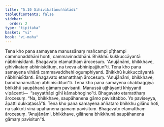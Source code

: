 ```yaml
---
title: "5.10 Gihivikatānuññātādi"
tableOfContents: false
sidebar:
  order: 2
type: "tipitaka"
basket: "vi"
book: "vi-maha"
---
```



<DynamicBreadcrumb />

<Division number="256" book="vi-maha">

<Paragraph number="1172" book="vi-maha">
Tena kho pana samayena manussānaṃ mañcampi pīṭhampi cammonaddhāni honti, cammavinaddhāni. Bhikkhū kukkuccāyantā nābhinisīdanti. Bhagavato etamatthaṃ ārocesuṃ. “Anujānāmi, bhikkhave, gihivikataṃ abhinisīdituṃ, na tveva abhinipajjitun”ti.
</Paragraph>

<Paragraph number="1173" book="vi-maha">
Tena kho pana samayena vihārā cammavaddhehi ogumphiyanti. Bhikkhū kukkuccāyantā nābhinisīdanti. Bhagavato etamatthaṃ ārocesuṃ. “Anujānāmi, bhikkhave, bandhanamattaṃ abhinisīditun”ti.
</Paragraph>

<Paragraph number="1174" book="vi-maha">
Tena kho pana samayena chabbaggiyā bhikkhū saupāhanā gāmaṃ pavisanti. Manussā ujjhāyanti khiyyanti vipācenti—  “seyyathāpi gihī kāmabhogino”ti. Bhagavato etamatthaṃ ārocesuṃ. “Na, bhikkhave, saupāhanena gāmo pavisitabbo. Yo paviseyya, āpatti dukkaṭassā”ti.
</Paragraph>

<Paragraph number="1175" book="vi-maha">
Tena kho pana samayena aññataro bhikkhu gilāno hoti, na sakkoti vinā upāhanena gāmaṃ pavisituṃ. Bhagavato etamatthaṃ ārocesuṃ. “Anujānāmi, bhikkhave, gilānena bhikkhunā saupāhanena gāmaṃ pavisitun”ti.
</Paragraph>
</Division>